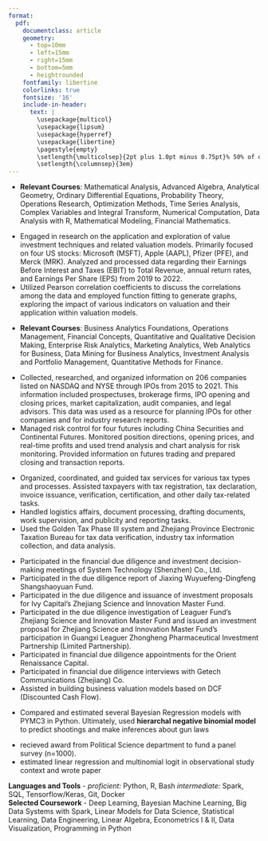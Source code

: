 ```yaml
---
format: 
  pdf: 
    documentclass: article
    geometry:
      - top=10mm
      - left=15mm
      - right=15mm
      - bottom=5mm
      - heightrounded
    fontfamily: libertine
    colorlinks: true
    fontsize: '16'
    include-in-header: 
      text: |
        \usepackage{multicol}
        \usepackage{lipsum}
        \usepackage{hyperref}
        \usepackage{libertine}
        \pagestyle{empty}
        \setlength{\multicolsep}{2pt plus 1.0pt minus 0.75pt}% 50% of original values
        \setlength{\columnsep}{3em}
---
```

<!-- TITLE -->
\begin{huge}\begin{center}{\bf Yuxuan Chen}\end{center}\end{huge}

<!-- CONTACT INFO -->
\begin{center}Email: cyxnbnb@bu.edu ∙ cyxnbnbnb@gmail.com \\
Phone: +1 8572564713 ∙ +86 13957992893 \\
Address:  Apt 12, 5 Walbridge St., Boston, MA \\
Link: \href{https://github.com/CYXNBNBNB}{Github} 
\end{center}
\vspace{15pt}

<!-- EDUCATION: 1ST BULLET -->
\begin{large}
  {\bf EDUCATION}
  \vspace{3pt}
  \hrule
  \begin{multicols}{2}
    \begin{flushleft}{\bf Zhejiang University of Technology}\end{flushleft}
    \begin{flushright}Sep. 2020 - Jun. 2024\end{flushright}
  \end{multicols}
  \vspace{-0.17cm}
  \begin{multicols}{2}
    \begin{flushleft}BS in Mathematics and Applied Mathematics\end{flushleft}
  \end{multicols}
  \vspace{-0.20cm}
\end{large}
* **Relevant Courses**: Mathematical Analysis, Advanced Algebra, Analytical Geometry, Ordinary Differential Equations, Probability Theory, Operations Research, Optimization Methods, Time Series Analysis, Complex Variables and Integral Transform, Numerical Computation, Data Analysis with R, Mathematical Modeling, Financial Mathematics.

\vspace{0.2cm}

<!-- EDUCATION: 2ND BULLET -->
\begin{large}
  \begin{multicols}{2}
    \begin{flushleft}{\bf Columbia University}\end{flushleft}
    \begin{flushright}Jul. 2023 – Aug. 2023\end{flushright}
  \end{multicols}
  \vspace{-0.17cm}
  \begin{multicols}{2}
    \parbox{1.4\linewidth}{\textbf{Value Investment Techniques}: Advanced Application and Exploration Research of Valuation Models in CFA Certification}
  \end{multicols}
  \vspace{-0.10cm}
\end{large}

\vspace{1.5pt}

* Engaged in research on the application and exploration of value investment techniques and related valuation models. Primarily focused on four US stocks: Microsoft (MSFT), Apple (AAPL), Pfizer (PFE), and Merck (MRK). Analyzed and processed data regarding their Earnings Before Interest and Taxes (EBIT) to Total Revenue, annual return rates, and Earnings Per Share (EPS) from 2019 to 2022.
* Utilized Pearson correlation coefficients to discuss the correlations among the data and employed function fitting to generate graphs, exploring the impact of various indicators on valuation and their application within valuation models.

\vspace{0.2cm}

<!-- EDUCATION: 3ND BULLET -->
\begin{large}
  \begin{multicols}{2}
    \begin{flushleft}{\bf Boston University}\end{flushleft}
    \begin{flushright}Sep. 2024 - Jun. 2025\end{flushright}
  \end{multicols}
  \vspace{-0.17cm}
  \begin{multicols}{2}
    \begin{flushleft}Bachelor of Arts: Political Science\end{flushleft}
  \end{multicols}
  \vspace{-0.20cm}
\end{large}

* **Relevant Courses**: Business Analytics Foundations, Operations Management, Financial Concepts, Quantitative and Qualitative Decision Making, Enterprise Risk Analytics, Marketing Analytics, Web Analytics for Business, Data Mining for Business Analytics, Investment Analysis and Portfolio Management, Quantitative Methods for Finance.

\vspace{1.5pt}




<!-- EXPERIENCE : 1ST BULLET-->
\begin{large}{\bf EXPERIENCE}
  \vspace{3pt}
  \hrule
  \begin{multicols}{2}
  \parbox{1.4\linewidth}{\bf Hangzhou Qianhe Mingde Equity Investment Co., Ltd.}
    \begin{flushright}Aug. 2021 - Sep. 2021\end{flushright}
  \end{multicols}
  \vspace{-0.17cm}
  \begin{multicols}{2}
    \begin{flushleft}\textit{Investment Assistant}\end{flushleft}
    \begin{flushright}  \end{flushright}\end
  {multicols}
\end{large}
\vspace{-0.16cm}
* Collected, researched, and organized information on 206 companies listed on NASDAQ and NYSE through IPOs from 2015 to 2021. This information included prospectuses, brokerage firms, IPO opening and closing prices, market capitalization, audit companies, and legal advisors. This data was used as a resource for planning IPOs for other companies and for industry research reports.
* Managed risk control for four futures including China Securities and Continental Futures. Monitored position directions, opening prices, and real-time profits and used trend analysis and chart analysis for risk monitoring. Provided information on futures trading and prepared closing and transaction reports.

\vspace{7pt}

<!-- EXPERIENCE : 2ND BULLET -->
\begin{large}
  \begin{multicols}{2}
    \parbox{1.4\linewidth}{\bf State Taxation Bureau Jindong District, Jinhua City}
    \begin{flushright}Dec. 2021 - Jan. 2022\end{flushright}
  \end{multicols}
  \vspace{-0.17cm}
  \begin{multicols}{2}
    \begin{flushleft}\textit{Tax Service Officer and Office Assistant}\end{flushleft}
    \begin{flushright}  \end{flushright}\end
  {multicols}
\end{large}
\vspace{-0.16cm}
* Organized, coordinated, and guided tax services for various tax types and processes. Assisted taxpayers with tax registration, tax declaration, invoice issuance, verification, certification, and other daily tax-related tasks.
* Handled logistics affairs, document processing, drafting documents, work supervision, and publicity and reporting tasks.
* Used the Golden Tax Phase III system and Zhejiang Province Electronic Taxation Bureau for tax data verification, industry tax information collection, and data analysis.

\vspace{7pt}

<!-- EXPERIENCE : 3RD BULLET -->
\begin{large}
  \begin{multicols}{2}
    \parbox{1.4\linewidth}{\bf Zhejiang Jinkong Investment Management Co., Ltd.}
    \begin{flushright}Apr. 2024 - Jul. 2024\end{flushright}
  \end{multicols}
  \vspace{-0.17cm}
  \begin{multicols}{2}
    \begin{flushleft}\textit{Finance Department Assistant}\end{flushleft}
    \begin{flushright}  \end{flushright}\end
  {multicols}
\end{large}
\vspace{-0.16cm}
* Participated in the financial due diligence and investment decision-making meetings of System Technology (Shenzhen) Co., Ltd.
* Participated in the due diligence report of Jiaxing Wuyuefeng-Dingfeng Shangshaoyuan Fund.
* Participated in the due diligence and issuance of investment proposals for Ivy Capital's Zhejiang Science and Innovation Master Fund.
* Participated in the due diligence investigation of Leaguer Fund's Zhejiang Science and Innovation Master Fund and issued an investment proposal for Zhejiang Science and Innovation Master Fund's participation in Guangxi Leaguer Zhongheng Pharmaceutical Investment Partnership (Limited Partnership).
* Participated in financial due diligence appointments for the Orient Renaissance Capital.
* Participated in financial due diligence interviews with Getech Communications (Zhejiang) Co.
* Assisted in building business valuation models based on DCF (Discounted Cash Flow).

\vspace{7pt}




<!-- PERSONAL PROJECTS : 1ST BULLET -->
\begin{large}
{\bf SELECTED PROJECTS}
  \vspace{3pt}
  \hrule
  \begin{multicols}{2}
    \begin{flushleft}\textit{\href{https://github.com/acbass49/school-shootings}{Bayesian County-Level School Shooting Analysis}}\end{flushleft}
    \begin{flushright}August 2022\end{flushright}
  \end{multicols}
  \vspace{-0.17cm}
\end{large}
* Compared and estimated several Bayesian Regression models with PYMC3 in Python. Ultimately, used **hierarchal negative binomial model** to predict shootings and make inferences about gun laws

\vspace{7pt}

<!-- PERSONAL PROJECTS : 3RD BULLET -->
\begin{large}
  \begin{multicols}{2}
    \begin{flushleft}\textit{\href{https://alexbass.me/projects/star_wars_capstone/}{Political Message Detection and Likeability in Films}}\end{flushleft}
    \begin{flushright}April 2020\end{flushright}
  \end{multicols}
  \vspace{-0.17cm}
\end{large}
* recieved award from Political Science department to fund a panel survey (n=1000).
* estimated linear regression and multinomial logit in observational study context and wrote paper \href{https://alexbass.me/projects/star_wars_capstone/Capstone%20Project.pdf}{[here]} on findings.



<!-- SKILLS -->
\begin{large}{\bf SKILLS}
  \vspace{3pt}
  \hrule
\end{large}
\vspace{-0.16cm}
**Languages and Tools** - *proficient:* Python, R, Bash *intermediate:* Spark, SQL, Tensorflow/Keras, Git, Docker  
**Selected Coursework** - Deep Learning, Bayesian Machine Learning, Big Data Systems with Spark, Linear Models for Data Science, Statistical Learning, Data Engineering, Linear Algebra, Econometrics I & II, Data Visualization, Programming in Python


